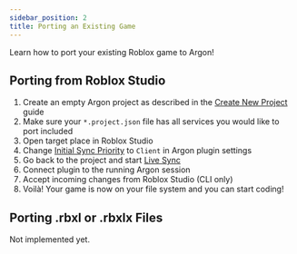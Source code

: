 ```yaml
---
sidebar_position: 2
title: Porting an Existing Game
---
```


Learn how to port your existing Roblox game to Argon!

## Porting from Roblox Studio

1. Create an empty Argon project as described in the [Create New Project](./new-project.mdx) guide
2. Make sure your `*.project.json` file has all services you would like to port included
3. Open target place in Roblox Studio
4. Change [Initial Sync Priority](../customization.mdx#argon-plugin) to `Client` in Argon plugin settings
5. Go back to the project and start [Live Sync](./common-usage.mdx#live-sync)
6. Connect plugin to the running Argon session
7. Accept incoming changes from Roblox Studio (CLI only)
8. Voilà! Your game is now on your file system and you can start coding!

## Porting .rbxl or .rbxlx Files

Not implemented yet.
